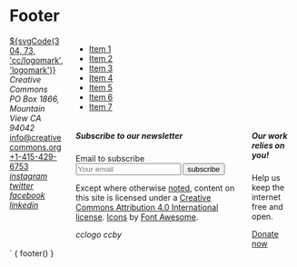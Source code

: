 
<Meta title="Patterns/Footer" />

# Footer

<footer class="main-footer">
  <div class="container">
    <div class="columns">
      <div class="column is-one-quarter">
        <a href="https://creativecommons.org" aria-label="home" class="main-logo margin-bottom-bigger">
          <span class="has-text-white">${svgCode(304, 73, 'cc/logomark', 'logomark')}</span>
        </a>
        <div>
          <address class="margin-bottom-normal">Creative Commons<br/>PO Box 1866, Mountain View CA 94042</address>
          <a href="mailto:info@creativecommons.org" class="mail">info@creativecommons.org</a><br/>
          <a href="tel://+1-415-429-6753" class="phone">+1-415-429-6753</a>
        </div>
        <div class="margin-vertical-large">
          <a href="https://www.instagram.com/creativecommons" aria-label="instagram" class="social has-text-white" target="_blank" rel="noopener">
            <i class="icon margin-right-small is-size-4">instagram</i>
          </a>
          <a href="https://www.twitter.com/creativecommons" aria-label="twitter" class="social has-text-white" target="_blank" rel="noopener">
            <i class="icon margin-right-small is-size-4">twitter</i>
          </a>
          <a href="https://www.facebook.com/creativecommons" aria-label="facebook" class="social has-text-white" target="_blank" rel="noopener">
            <i class="icon margin-right-small is-size-4">facebook</i>
          </a>
          <a href="https://www.linkedin.com/company/creative-commons/" aria-label="linkedin" class="social has-text-white" target="_blank" rel="noopener">
            <i class="icon margin-right-small is-size-4">linkedin</i>
          </a>
        </div>
      </div>
      <div class="column is-three-quarters">
        <div class="columns">
          <div class="column is-full">
            <nav aria-label="footerlinks" class="footer-navigation">
              <ul class="menu">
                <li><a href="#" class="menu-item">Item 1</a></li>
                <li><a href="#" class="menu-item">Item 2</a></li>
                <li><a href="#" class="menu-item">Item 3</a></li>
                <li><a href="#" class="menu-item">Item 4</a></li>
                <li><a href="#" class="menu-item">Item 5</a></li>
                <li><a href="#" class="menu-item">Item 6</a></li>
                <li><a href="#" class="menu-item">Item 7</a></li>
              </ul>
            </nav>
          </div>
        </div>
        <div class="columns">
          <div class="column is-two-thirds">
            <div class="subscription">
              <h5 class="b-header">Subscribe to our newsletter</h5>
              <form class="newsletter">
                <label for="email" class="is-sr-only">Email to subscribe</label>
                <input type="text" id="email" class="input" placeholder="Your email">
                <input type="submit" value="subscribe" class="button small">
              </form>
            </div>
            <div class="attribution margin-top-bigger">
              <p class="caption">
                Except where otherwise
                <a href="https://creativecommons.org/policies#license" target="_blank" rel="noopener">noted</a>,
                content on this site is licensed under a
                <a href="https://creativecommons.org/licenses/by/4.0/" target="_blank" rel="noopener">Creative Commons Attribution 4.0 International license</a>.
                <a href="https://creativecommons.org/website-icons" target="_blank" rel="noopener">Icons</a>
                by
                <a href="https://fontawesome.com/" target="_blank" rel="noopener">Font Awesome</a>.
              </p>
              <div class="margin-top-smaller">
                <i class="icon margin-right-small is-size-4">cclogo</i>
                <i class="icon margin-right-small is-size-4">ccby</i>
              </div>
            </div>
          </div>
          <div class="column is-one-third">
            <aside class="donate-section">
              <h5>Our work relies on you!</h5>
              <p>Help us keep the internet free and open.</p>
              <a class="button small donate" href="http://creativecommons.org/donate">
                <i class="icon cc-letterheart margin-right-small is-size-5 padding-top-smaller"></i>
                Donate now
              </a>
            </aside>
          </div>
        </div>
      </div>
    </div>
  </div>
</footer>`

<Preview mdxSource={footer()}>
  <Story name="Default" parameters={{
    design: figmaConfig("639%3A185")
  }}>{
    footer()
  }</Story>
</Preview>
